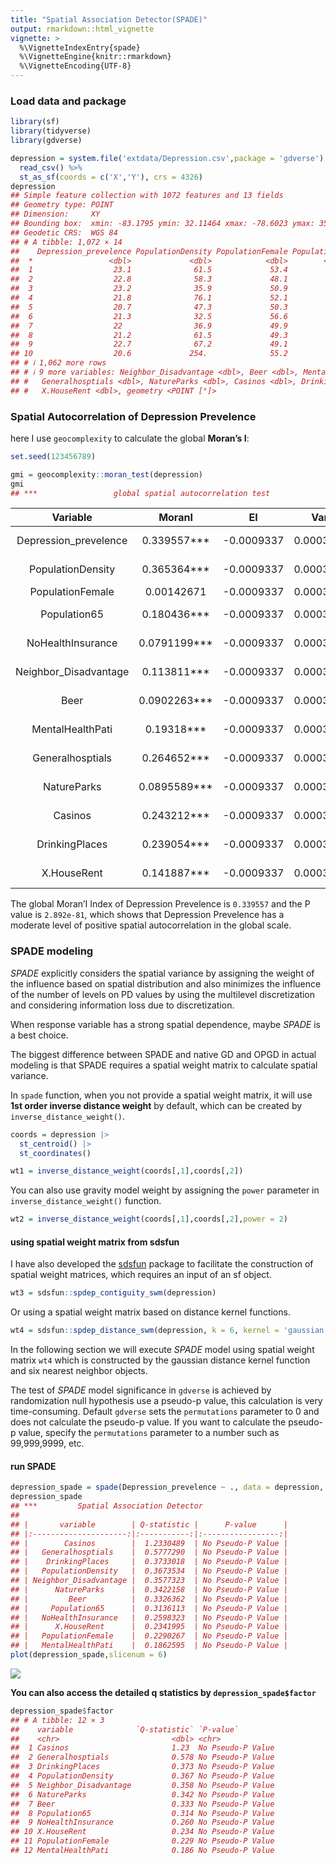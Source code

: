 ```yaml
---
title: "Spatial Association Detector(SPADE)"
output: rmarkdown::html_vignette
vignette: >
  %\VignetteIndexEntry{spade}
  %\VignetteEngine{knitr::rmarkdown}
  %\VignetteEncoding{UTF-8}
---
```




### Load data and package


``` r
library(sf)
library(tidyverse)
library(gdverse)

depression = system.file('extdata/Depression.csv',package = 'gdverse') %>%
  read_csv() %>%
  st_as_sf(coords = c('X','Y'), crs = 4326)
depression
## Simple feature collection with 1072 features and 13 fields
## Geometry type: POINT
## Dimension:     XY
## Bounding box:  xmin: -83.1795 ymin: 32.11464 xmax: -78.6023 ymax: 35.17354
## Geodetic CRS:  WGS 84
## # A tibble: 1,072 × 14
##    Depression_prevelence PopulationDensity PopulationFemale Population65 NoHealthInsurance
##  *                 <dbl>             <dbl>            <dbl>        <dbl>             <dbl>
##  1                  23.1              61.5             53.4         22.5              7.98
##  2                  22.8              58.3             48.1         16.8             11.0 
##  3                  23.2              35.9             50.9         24.5              9.31
##  4                  21.8              76.1             52.1         21.8             13.2 
##  5                  20.7              47.3             50.3         22.0             11   
##  6                  21.3              32.5             56.6         19.2             13.0 
##  7                  22                36.9             49.9         19.2             10.8 
##  8                  21.2              61.5             49.3         15.9              8.57
##  9                  22.7              67.2             49.1         15.7             17.8 
## 10                  20.6             254.              55.2         11.3             12.7 
## # ℹ 1,062 more rows
## # ℹ 9 more variables: Neighbor_Disadvantage <dbl>, Beer <dbl>, MentalHealthPati <dbl>,
## #   Generalhosptials <dbl>, NatureParks <dbl>, Casinos <dbl>, DrinkingPlaces <dbl>,
## #   X.HouseRent <dbl>, geometry <POINT [°]>
```

### Spatial Autocorrelation of Depression Prevelence

here I use `geocomplexity` to calculate the global **Moran's I**:


``` r
set.seed(123456789)

gmi = geocomplexity::moran_test(depression)
gmi
## ***                 global spatial autocorrelation test
```


------------------------------------------------------------------------------------
       Variable             MoranI          EI         VarI        zI        pI     
----------------------- -------------- ------------ ----------- -------- -----------
 Depression_prevelence   0.339557***    -0.0009337   0.0003192   19.06    2.892e-81 

   PopulationDensity     0.365364***    -0.0009337   0.0003192    20.5    1.052e-93 

   PopulationFemale       0.00142671    -0.0009337   0.0003192   0.1321    0.4474   

     Population65        0.180436***    -0.0009337   0.0003192   10.15    1.641e-24 

   NoHealthInsurance     0.0791199***   -0.0009337   0.0003192    4.48    3.724e-06 

 Neighbor_Disadvantage   0.113811***    -0.0009337   0.0003192   6.422    6.723e-11 

         Beer            0.0902263***   -0.0009337   0.0003192   5.102    1.68e-07  

   MentalHealthPati       0.19318***    -0.0009337   0.0003192   10.86    8.534e-28 

   Generalhosptials      0.264652***    -0.0009337   0.0003192   14.86    2.806e-50 

      NatureParks        0.0895589***   -0.0009337   0.0003192   5.065    2.045e-07 

        Casinos          0.243212***    -0.0009337   0.0003192   13.66    8.28e-43  

    DrinkingPlaces       0.239054***    -0.0009337   0.0003192   13.43    1.97e-41  

      X.HouseRent        0.141887***    -0.0009337   0.0003192   7.993    6.562e-16 
------------------------------------------------------------------------------------



The global Moran'I Index of Depression Prevelence is `0.339557` and the P value is ` 2.892e-81`, which shows that Depression Prevelence has a moderate level of positive spatial autocorrelation in the global scale.

### SPADE modeling

*SPADE* explicitly considers the spatial variance by assigning the weight of the influence based on spatial distribution and also minimizes the influence of the number of levels on PD values by using the multilevel discretization and considering information loss due to discretization.

When response variable has a strong spatial dependence, maybe *SPADE* is a best choice.

The biggest difference between SPADE and native GD and OPGD in actual modeling is that SPADE requires a spatial weight matrix to calculate spatial variance.

In `spade` function, when you not provide a spatial weight matrix, it will use **1st order inverse distance weight** by default, which can be created by `inverse_distance_weight()`.


``` r
coords = depression |>
  st_centroid() |>
  st_coordinates()

wt1 = inverse_distance_weight(coords[,1],coords[,2])
```

You can also use gravity model weight by assigning the `power` parameter in `inverse_distance_weight()` function.


``` r
wt2 = inverse_distance_weight(coords[,1],coords[,2],power = 2)
```

#### using spatial weight matrix from sdsfun

I have also developed the [sdsfun](https://stscl.github.io/sdsfun/) package to facilitate the construction of spatial weight matrices, which requires an input of an sf object.


``` r
wt3 = sdsfun::spdep_contiguity_swm(depression)
```

Or using a spatial weight matrix based on distance kernel functions.


``` r
wt4 = sdsfun::spdep_distance_swm(depression, k = 6, kernel = 'gaussian')
```

In the following section we will execute *SPADE* model using spatial weight matrix `wt4` which is constructed by the gaussian distance kernel function and six nearest neighbor objects.

The test of *SPADE* model significance in `gdverse` is achieved by randomization null hypothesis use a pseudo-p value, this calculation is very time-consuming. Default `gdverse` sets the `permutations` parameter to 0 and does not calculate the pseudo-p value. If you want to calculate the pseudo-p value, specify the `permutations` parameter to a number such as 99,999,9999, etc.

#### run SPADE


``` r
depression_spade = spade(Depression_prevelence ~ ., data = depression, wt = wt4, cores = 12)
depression_spade
## ***         Spatial Association Detector         
## 
## |       variable        | Q-statistic |      P-value      |
## |:---------------------:|:-----------:|:-----------------:|
## |        Casinos        |  1.2330489  | No Pseudo-P Value |
## |   Generalhosptials    |  0.5777290  | No Pseudo-P Value |
## |    DrinkingPlaces     |  0.3733018  | No Pseudo-P Value |
## |   PopulationDensity   |  0.3673534  | No Pseudo-P Value |
## | Neighbor_Disadvantage |  0.3577323  | No Pseudo-P Value |
## |      NatureParks      |  0.3422158  | No Pseudo-P Value |
## |         Beer          |  0.3326362  | No Pseudo-P Value |
## |     Population65      |  0.3136113  | No Pseudo-P Value |
## |   NoHealthInsurance   |  0.2598323  | No Pseudo-P Value |
## |      X.HouseRent      |  0.2341995  | No Pseudo-P Value |
## |   PopulationFemale    |  0.2290267  | No Pseudo-P Value |
## |   MentalHealthPati    |  0.1862595  | No Pseudo-P Value |
plot(depression_spade,slicenum = 6)
```

![](../man/figures/spade/spade-1.png)

**You can also access the detailed q statistics by `depression_spade$factor`**


``` r
depression_spade$factor
## # A tibble: 12 × 3
##    variable              `Q-statistic` `P-value`        
##    <chr>                         <dbl> <chr>            
##  1 Casinos                       1.23  No Pseudo-P Value
##  2 Generalhosptials              0.578 No Pseudo-P Value
##  3 DrinkingPlaces                0.373 No Pseudo-P Value
##  4 PopulationDensity             0.367 No Pseudo-P Value
##  5 Neighbor_Disadvantage         0.358 No Pseudo-P Value
##  6 NatureParks                   0.342 No Pseudo-P Value
##  7 Beer                          0.333 No Pseudo-P Value
##  8 Population65                  0.314 No Pseudo-P Value
##  9 NoHealthInsurance             0.260 No Pseudo-P Value
## 10 X.HouseRent                   0.234 No Pseudo-P Value
## 11 PopulationFemale              0.229 No Pseudo-P Value
## 12 MentalHealthPati              0.186 No Pseudo-P Value
```
